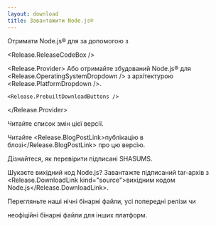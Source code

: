 ```yaml
---
layout: download
title: Завантажити Node.js®
---
```


<section>
  Отримати Node.js® <Release.VersionDropdown /> для <Release.OperatingSystemDropdown /> за допомогою <Release.InstallationMethodDropdown /> з <Release.PackageManagerDropdown />

<Release.ReleaseCodeBox />

  <Release.Provider>
    Або отримайте збудований Node.js® для <Release.OperatingSystemDropdown /> з архітектурою <Release.PlatformDropdown />.

    <Release.PrebuiltDownloadButtons />

  </Release.Provider>
</section>

<section>
  Читайте <Release.ChangelogLink>список змін</Release.ChangelogLink> цієї версії.

Читайте <Release.BlogPostLink>публікацію в блозі</Release.BlogPostLink> про цю версію.

Дізнайтеся, як <LinkWithArrow href="https://github.com/nodejs/node#verifying-binaries">перевірити</LinkWithArrow> підписані SHASUMS.

Шукаєте вихідний код Node.js? Завантажте підписаний tar-архів з <Release.DownloadLink kind="source">вихідним кодом Node.js</Release.DownloadLink>.

Перегляньте наші <LinkWithArrow href="https://nodejs.org/download/nightly/">нічні</LinkWithArrow> бінарні файли,
усі <LinkWithArrow href="https://nodejs.org/download/release/">попередні релізи</LinkWithArrow> чи

  <LinkWithArrow href="https://unofficial-builds.nodejs.org/download/">неофіційні</LinkWithArrow> бінарні файли для інших платформ.
</section>
